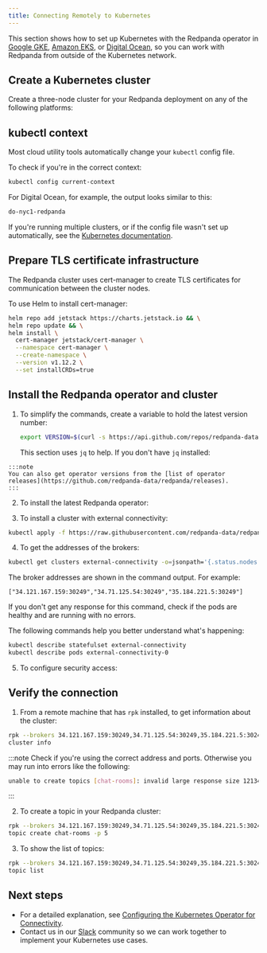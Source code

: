 ```yaml
---
title: Connecting Remotely to Kubernetes
---
```


<head>
    <meta name="title" content="Connecting remotely to Kubernetes | Redpanda Docs"/>
    <meta name="description" content="How to connect to Kubernetes remotely."/>
    <link rel="canonical" href="https://docs.redpanda.com/docs/reference/redpanda-operator/kubernetes-external-connect/" />
</head>


This section shows how to set up Kubernetes with the Redpanda operator in
[Google GKE](https://cloud.google.com/kubernetes-engine), [Amazon EKS](https://aws.amazon.com/eks), or [Digital Ocean](https://cloud.digitalocean.com/),
so you can work with Redpanda from outside of the Kubernetes network.  

## Create a Kubernetes cluster

Create a three-node cluster for your Redpanda deployment on any of the following platforms:


<!--
[tabs]
=====
AWS EKS::
+
--
Use the https://docs.aws.amazon.com/eks/latest/userguide/getting-started-eksctl.html[EKS Getting Started] guide to set up EKS.
  When you finish, you have `eksctl` installed, so that you can create and delete clusters in EKS.

To create a cluster:

[,bash]
----
  eksctl create cluster \
  --name redpanda \
  --nodegroup-name standard-workers \
  --node-type m5.xlarge \
  --nodes 3 \
  --nodes-min 1 \
  --nodes-max 4
----

The process takes about 10-15 minutes to finish.

--
Google GKE::
+
--
Complete the "Before You Begin" steps described in https://cloud.google.com/kubernetes-engine/docs/quickstart[Google Kubernetes Engine Quickstart].

To create a cluster:

[,bash]
----
  gcloud container clusters create redpanda --machine-type e2-standard-4 --cluster-version 1.21 && \
  gcloud container clusters get-credentials redpanda
----

:::note
You may need to specify a `--region`, `--zone`, or `--project` in this command.
:::

--
Digital Ocean::
+
--
Set up your https://docs.digitalocean.com/products/getting-started/[Digital Ocean account], and install https://docs.digitalocean.com/reference/doctl/how-to/install/[`doctl`].

Remember to set up your https://docs.digitalocean.com/reference/api/create-personal-access-token/[personal access token]. For information, see the https://github.com/digitalocean/Kubernetes-Starter-Kit-Developers/blob/main/01-setup-DOKS/README.md[Digital Ocean setup docs].

To create a cluster:

[,bash]
----
  doctl kubernetes cluster create redpanda --wait --size s-4vcpu-8gb
----

--
=====
-->

## kubectl context
Most cloud utility tools automatically change your `kubectl` config file.   

To check if you're in the correct context:

```bash
kubectl config current-context
```

For Digital Ocean, for example, the output looks similar to this:

```bash
do-nyc1-redpanda
```
   
If you're running multiple clusters, or if the config file wasn't set up automatically, see the [Kubernetes documentation](https://kubernetes.io/docs/tasks/access-application-cluster/configure-access-multiple-clusters/).

## Prepare TLS certificate infrastructure

The Redpanda cluster uses cert-manager to create TLS certificates for communication between the cluster nodes.

To use Helm to install cert-manager:

  ```bash
  helm repo add jetstack https://charts.jetstack.io && \
  helm repo update && \
  helm install \
    cert-manager jetstack/cert-manager \
    --namespace cert-manager \
    --create-namespace \
    --version v1.12.2 \
    --set installCRDs=true
  ```

## Install the Redpanda operator and cluster

1. To simplify the commands, create a variable to hold the latest version number:

    ```bash
    export VERSION=$(curl -s https://api.github.com/repos/redpanda-data/redpanda/releases/latest | jq -r .tag_name)
    ```

    This section uses `jq` to help. If you don't have `jq` installed:   
    
<!--
[tabs]
=====
apt::
+
--
`bash
    sudo apt-get update && \
    sudo apt-get install jq
   `

--
brew::
+
--
`bash
    brew install jq
   `

--
=====
-->

    :::note
    You can also get operator versions from the [list of operator releases](https://github.com/redpanda-data/redpanda/releases).   
    :::

2. To install the latest Redpanda operator:

  
<!--
[tabs]
=====
bash::
+
--
`+bash
    kubectl apply -k https://github.com/redpanda-data/redpanda/src/go/k8s/config/crd?ref=$VERSION && \
    helm repo add redpanda https://charts.vectorized.io/ && \
    helm repo update && \
    helm install \
      --namespace redpanda-system \
      --create-namespace redpanda-operator \
      --version $VERSION \
      redpanda/redpanda-operator
   +`

--
zsh::
+
--
`+bash
    noglob kubectl apply -k https://github.com/redpanda-data/redpanda/src/go/k8s/config/crd?ref=$VERSION && \
    helm repo add redpanda https://charts.vectorized.io/ && \
    helm repo update && \
    helm install \
      --namespace redpanda-system \
      --create-namespace redpanda-operator \
      --version $VERSION \
      redpanda/redpanda-operator
   +`

--
=====
-->

3. To install a cluster with external connectivity:

  ```bash
  kubectl apply -f https://raw.githubusercontent.com/redpanda-data/redpanda/$VERSION/src/go/k8s/config/samples/external_connectivity.yaml
  ```

4. To get the addresses of the brokers:

  ```bash
  kubectl get clusters external-connectivity -o=jsonpath='{.status.nodes.external}'
  ```

  The broker addresses are shown in the command output. For example:

  `["34.121.167.159:30249","34.71.125.54:30249","35.184.221.5:30249"]`

  If you don't get any response for this command, check if the pods are healthy and are running with no errors. 

  The following commands help you better understand what's happening:

  ```bash
  kubectl describe statefulset external-connectivity
  kubectl describe pods external-connectivity-0
  ```

5. To configure security access:

  
<!--
[tabs]
=====
AWS EKS::
+
--
When you run `eksctl`, it automatically creates a lot of resources for you (dedicated VPC, new Security Group, and others). Because of that, you have to enter your security configurations and open the ports that external-connectivity uses in order to follow the next steps. The easiest way to do that is to:

....
a. Get the ports that you need to open with the command you ran in the previous step.

b. Go to your Security Group configurations and check the newly created rule for your cluster.

c. Open TCP traffic to the ports.

For more information, see the [AWS guide for configuring VPCs and Security Groups](https://docs.aws.amazon.com/vpc/latest/userguide/VPC_SecurityGroups.html).
....

--
Google GKE::
+
--
For GKE, open the firewall for access to the cluster:

....
a. To get the port number on which Redpanda is listening:

```bash
kubectl get service external-connectivity-external -o=jsonpath='{.spec.ports[0].nodePort}'
```

The port is shown in the command output.

b.  To create a firewall rule that allows traffic to Redpanda on that port:

```bash
gcloud compute firewall-rules create redpanda-nodeport --allow tcp:<port_number>
```

The port that Redpanda is listening on is shown in the command output; for example: `30249`.
....

--
Digital Ocean::
+
--
For Digital Ocean, there's no need for additional configurations.

--
=====
-->

## Verify the connection

1. From a remote machine that has `rpk` installed, to get information about the cluster:

  ```bash
  rpk --brokers 34.121.167.159:30249,34.71.125.54:30249,35.184.221.5:30249 \
  cluster info
  ```

  :::note
  Check if you're using the correct address and ports. Otherwise you may run into errors like the following:
  
  ```bash
  unable to create topics [chat-rooms]: invalid large response size 1213486160 > limit 104857600
  ```
  :::

2. To create a topic in your Redpanda cluster:

  ```bash
  rpk --brokers 34.121.167.159:30249,34.71.125.54:30249,35.184.221.5:30249 \
  topic create chat-rooms -p 5
  ```

3. To show the list of topics: 

  ```bash
  rpk --brokers 34.121.167.159:30249,34.71.125.54:30249,35.184.221.5:30249 \
  topic list
  ```

## Next steps

- For a detailed explanation, see [Configuring the Kubernetes Operator for Connectivity](../kubernetes-connectivity).
- Contact us in our <a href="https://redpanda.com/slack">Slack</a> community so we can work together to implement your Kubernetes use cases.
